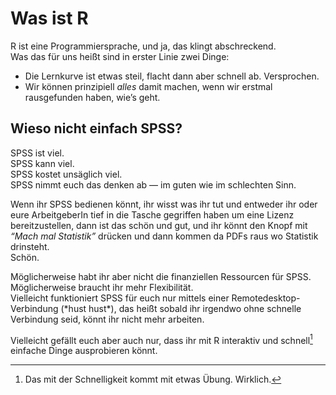 # Was ist R

R ist eine Programmiersprache, und ja, das klingt abschreckend.  
Was das für uns heißt sind in erster Linie zwei Dinge:

- Die Lernkurve ist etwas steil, flacht dann aber schnell ab. Versprochen.
- Wir können prinzipiell _alles_ damit machen, wenn wir erstmal rausgefunden haben, wie's geht.

## Wieso nicht einfach SPSS?

SPSS ist viel.  
SPSS kann viel.  
SPSS kostet unsäglich viel.  
SPSS nimmt euch das denken ab — im guten wie im schlechten Sinn.  

Wenn ihr SPSS bedienen könnt, ihr wisst was ihr tut und entweder ihr oder eure ArbeitgeberIn tief in die Tasche gegriffen haben um eine Lizenz bereitzustellen, dann ist das schön und gut, und ihr könnt den Knopf mit *"Mach mal Statistik"* drücken und dann kommen da PDFs raus wo Statistik drinsteht.  
Schön.

Möglicherweise habt ihr aber nicht die finanziellen Ressourcen für SPSS.  
Möglicherweise braucht ihr mehr Flexibilität.  
Vielleicht funktioniert SPSS für euch nur mittels einer Remotedesktop-Verbindung (\*hust hust\*), das heißt sobald ihr irgendwo ohne schnelle Verbindung seid, könnt ihr nicht mehr arbeiten.  

Vielleicht gefällt euch aber auch nur, dass ihr mit R interaktiv und schnell[^schnell] einfache Dinge ausprobieren könnt. 


<!-- Fußnoten -->
[^schnell]: Das mit der Schnelligkeit kommt mit etwas Übung. Wirklich.
